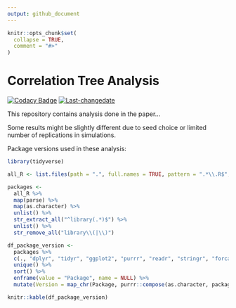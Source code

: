 ```yaml
---
output: github_document
---
```


<!-- README.md is generated from README.Rmd. Please edit that file -->

```r
knitr::opts_chunk$set(
  collapse = TRUE,
  comment = "#>"
)
```
# Correlation Tree Analysis

<!-- badges: start -->
[![Codacy Badge](https://api.codacy.com/project/badge/Grade/ba04cd22d16047bb831608b9a7a6702f)](https://www.codacy.com/app/abichat/correlationtree_analysis?utm_source=github.com&amp;utm_medium=referral&amp;utm_content=abichat/correlationtree_analysis&amp;utm_campaign=Badge_Grade)
[![Last-changedate](https://img.shields.io/badge/last%20change-`r gsub('-', '--', Sys.Date())`-yellowgreen.svg)](/commits/master)
<!-- badges: end -->

This repository contains analysis done in the paper…

Some results might be slightly different due to seed choice or limited number of replications in simulations.

Package versions used in these analysis:
```r
library(tidyverse)

all_R <- list.files(path = ".", full.names = TRUE, pattern = ".*\\.R$", recursive = TRUE)

packages <-
  all_R %>% 
  map(parse) %>% 
  map(as.character) %>% 
  unlist() %>% 
  str_extract_all("^library(.*)$") %>% 
  unlist() %>% 
  str_remove_all("library\\(|\\)")

df_package_version <-
  packages %>% 
  c(., "dplyr", "tidyr", "ggplot2", "purrr", "readr", "stringr", "forcats", "furrr") %>% 
  unique() %>% 
  sort() %>% 
  enframe(value = "Package", name = NULL) %>% 
  mutate(Version = map_chr(Package, purrr::compose(as.character, packageVersion)))

knitr::kable(df_package_version)
```

